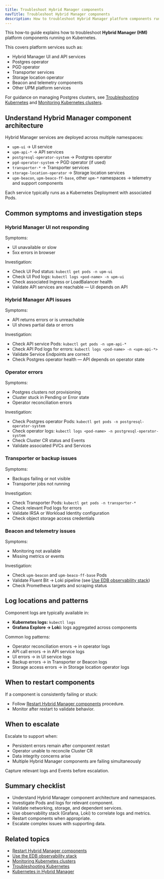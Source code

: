 ```yaml
---
title: Troubleshoot Hybrid Manager components
navTitle: Troubleshoot Hybrid Manager components
description: How to troubleshoot Hybrid Manager platform components running on Kubernetes.
---
```


This how-to guide explains how to troubleshoot **Hybrid Manager (HM)** platform components running on Kubernetes.

This covers platform services such as:

- Hybrid Manager UI and API services
- Postgres operator
- PGD operator
- Transporter services
- Storage location operator
- Beacon and telemetry components
- Other UPM platform services

For guidance on managing Postgres clusters, see [Troubleshooting Kubernetes](/portal/kubernetes/learn/how-to/troubleshooting-on-kubernetes) and [Monitoring Kubernetes clusters](/portal/kubernetes/learn/how-to/monitor-kubernetes-cluster).

## Understand Hybrid Manager component architecture

Hybrid Manager services are deployed across multiple namespaces:

- `upm-ui` → UI service
- `upm-api-*` → API services
- `postgresql-operator-system` → Postgres operator
- `pgd-operator-system` → PGD operator (if used)
- `transporter-*` → Transporter services
- `storage-location-operator` → Storage location services
- `upm-beacon`, `upm-beaco-ff-base`, other `upm-*` namespaces → telemetry and support components

Each service typically runs as a Kubernetes Deployment with associated Pods.

## Common symptoms and investigation steps

### Hybrid Manager UI not responding

Symptoms:

- UI unavailable or slow
- 5xx errors in browser

Investigation:

- Check UI Pod status: `kubectl get pods -n upm-ui`
- Check UI Pod logs: `kubectl logs <pod-name> -n upm-ui`
- Check associated Ingress or LoadBalancer health
- Validate API services are reachable — UI depends on API

### Hybrid Manager API issues

Symptoms:

- API returns errors or is unreachable
- UI shows partial data or errors

Investigation:

- Check API service Pods: `kubectl get pods -n upm-api-*`
- Check API Pod logs for errors: `kubectl logs <pod-name> -n <upm-api-*>`
- Validate Service Endpoints are correct
- Check Postgres operator health — API depends on operator state

### Operator errors

Symptoms:

- Postgres clusters not provisioning
- Cluster stuck in Pending or Error state
- Operator reconciliation errors

Investigation:

- Check Postgres operator Pods: `kubectl get pods -n postgresql-operator-system`
- Check operator logs: `kubectl logs <pod-name> -n postgresql-operator-system`
- Check Cluster CR status and Events
- Validate associated PVCs and Services

### Transporter or backup issues

Symptoms:

- Backups failing or not visible
- Transporter jobs not running

Investigation:

- Check Transporter Pods: `kubectl get pods -n transporter-*`
- Check relevant Pod logs for errors
- Validate IRSA or Workload Identity configuration
- Check object storage access credentials

### Beacon and telemetry issues

Symptoms:

- Monitoring not available
- Missing metrics or events

Investigation:

- Check `upm-beacon` and `upm-beaco-ff-base` Pods
- Validate Fluent Bit → Loki pipeline (see [Use EDB observability stack](./use-edb-observability-stack))
- Check Prometheus targets and scraping status

## Log locations and patterns

Component logs are typically available in:

- **Kubernetes logs:** `kubectl logs`
- **Grafana Explore → Loki:** logs aggregated across components

Common log patterns:

- Operator reconciliation errors → in operator logs
- API call errors → in API service logs
- UI errors → in UI service logs
- Backup errors → in Transporter or Beacon logs
- Storage access errors → in Storage location operator logs

## When to restart components

If a component is consistently failing or stuck:

- Follow [Restart Hybrid Manager components](./restart-hybrid-manager-components) procedure.
- Monitor after restart to validate behavior.

## When to escalate

Escalate to support when:

- Persistent errors remain after component restart
- Operator unable to reconcile Cluster CR
- Data integrity concerns arise
- Multiple Hybrid Manager components are failing simultaneously

Capture relevant logs and Events before escalation.

## Summary checklist

- Understand Hybrid Manager component architecture and namespaces.
- Investigate Pods and logs for relevant component.
- Validate networking, storage, and dependent services.
- Use observability stack (Grafana, Loki) to correlate logs and metrics.
- Restart components when appropriate.
- Escalate complex issues with supporting data.

## Related topics

- [Restart Hybrid Manager components](./restart-hybrid-manager-components)
- [Use the EDB observability stack](./use-edb-observability-stack)
- [Monitoring Kubernetes clusters](/portal/kubernetes/learn/how-to/monitor-kubernetes-cluster)
- [Troubleshooting Kubernetes](/portal/kubernetes/learn/how-to/troubleshooting-on-kubernetes)
- [Kubernetes in Hybrid Manager](/portal/kubernetes/learn/explained/hybrid-manager/hybrid-manager/k8-in-hybrid-manager)
